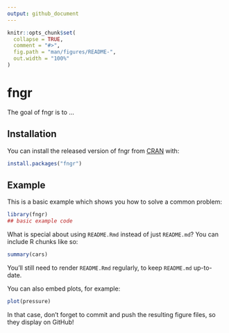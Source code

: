 ```yaml
---
output: github_document
---
```


<!-- README.md is generated from README.Rmd. Please edit that file -->

```r
knitr::opts_chunk$set(
  collapse = TRUE,
  comment = "#>",
  fig.path = "man/figures/README-",
  out.width = "100%"
)
```

# fngr

<!-- badges: start -->
<!-- badges: end -->

The goal of fngr is to ...

## Installation

You can install the released version of fngr from [CRAN](https://CRAN.R-project.org) with:

``` r
install.packages("fngr")
```

## Example

This is a basic example which shows you how to solve a common problem:

```r
library(fngr)
## basic example code
```

What is special about using `README.Rmd` instead of just `README.md`? You can include R chunks like so:

```r
summary(cars)
```

You'll still need to render `README.Rmd` regularly, to keep `README.md` up-to-date.

You can also embed plots, for example:

```r
plot(pressure)
```

In that case, don't forget to commit and push the resulting figure files, so they display on GitHub!
